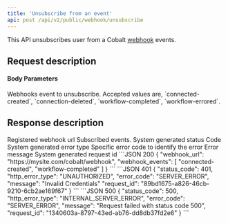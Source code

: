 ```yaml
---
title: 'Unsubscribe from an event'
api: post /api/v2/public/webhook/unsubscribe
---
```


This API unsubscribes user from a Cobalt [webhook](https://app.gocobalt.io/webhooks) events.

## Request description
#### Body Parameters
<ParamField body="webhook_event" type="string" required>
  Webhooks event to unsubscribe. Accepted values are, `connected-created`, `connection-deleted`, `workflow-completed`, `workflow-errored`.
</ParamField>

## Response description

<Tabs>
  <Tab title="200">
    <ResponseField name="webhook_url" type="string">
      Registered webhook url
    </ResponseField>
    <ResponseField name="webhook_events" type="array">
      Subscribed events.
    </ResponseField>
  </Tab>
  <Tab title="Error">
    <ResponseField name="status_code" type="integer">
    System generated status Code
    </ResponseField>
    <ResponseField name="http_error_type" type="string">
    System generated error type
    </ResponseField>
    <ResponseField name="error_code" type="string">
    Specific error code to identify the error
    </ResponseField>
    <ResponseField name="message" type="string">
    Error message
    </ResponseField>
    <ResponseField name="request_id" type="string">
    System generated request id
    </ResponseField>
  </Tab>
</Tabs>

<ResponseExample>
```JSON 200
{
    "webhook_url": "https://mysite.com/cobalt/webhook",
    "webhook_events": [
        "connected-created",
        "workflow-completed"
    ]
}
```
```JSON 401
{
    "status_code": 401,
    "http_error_type": "UNAUTHORIZED",
    "error_code": "SERVER_ERROR",
    "message": "Invalid Credentials"
    "request_id": "89bd1675-a826-46cb-9210-6cb2ae169f67"
}
```
```JSON 500
{
    "status_code": 500,
    "http_error_type": "INTERNAL_SERVER_ERROR",
    "error_code": "SERVER_ERROR",
    "message": "Request failed with status code 500",
    "request_id": "1340603a-8797-43ed-ab76-dd8db37fd2e6"
}
```
</ ResponseExample>